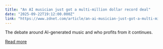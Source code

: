```yaml
---
title: "An AI musician just got a multi-million dollar record deal"
date: "2025-09-22T19:12:00.000Z"
link: "https://www.zdnet.com/article/an-ai-musician-just-got-a-multi-million-dollar-record-deal/"
---
```


The debate around AI-generated music and who profits from it continues.

[Read more](https://www.zdnet.com/article/an-ai-musician-just-got-a-multi-million-dollar-record-deal/)
